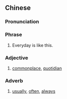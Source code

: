 ==Chinese==
{{zh-forms|type=22}}

===Pronunciation===
{{zh-pron
|m=rìrìrúshì
|c=jat6 jat6 jyu4 si6
|c-t=ngit5 ngit5 ngui3 si5
|cat=ph,c:a,c:adv
}}

===Phrase===
{{zh-phrase}}

# {{lb|zh|literary}} Everyday is like this.

===Adjective===
{{zh-adj}}

# {{lb|zh|Cantonese}} [[commonplace]], [[quotidian]]

===Adverb===
{{zh-adv}}

# {{lb|zh|Cantonese}} [[usually]], [[often]], [[always]]